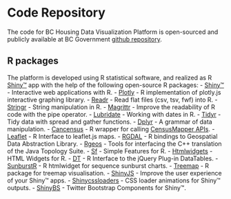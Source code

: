 # Code Repository

The code for BC Housing Data Visualization Platform is open-sourced and publicly available
at BC Government [github repository](https://github.com/bcgov/housing-data-challenge-ruby).

## R packages
The platform is developed using R statistical software, and realized as R [Shiny™](http://shiny.rstudio.com/) app 
with the help of the following open-source R packages:
- [Shiny™](https://github.com/rstudio/shiny) - Interactive web applications with R.
- [Plotly](https://github.com/ropensci/plotly) - R implementation of plotly.js interactive graphing library. 
- [Readr](https://github.com/tidyverse/readr) - Read flat files (csv, tsv, fwf) into R.
- [Stringr](https://github.com/tidyverse/stringr) - String manipulation in R.
- [Magrittr](https://github.com/tidyverse/magrittr) - Improve the readability of R code with the pipe operator.
- [Lubridate](https://github.com/tidyverse/lubridate) - Working with dates in R.
- [Tidyr](https://github.com/tidyverse/tidyr) - Tidy data with spread and gather functions.
- [Dplyr](https://github.com/tidyverse/dplyr) - A grammar of data manipulation.
- [Cancensus](https://github.com/mountainMath/cancensus) - R wrapper for calling [CensusMapper APIs](https://censusmapper.ca/api).
- [Leaflet](https://github.com/rstudio/leaflet/) - R Interface to leaflet.js maps.
- [RGDAL](https://r-forge.r-project.org/projects/rgdal/) - R bindings to Geospatial Data Abstraction Library.
- [Rgeos](https://r-forge.r-project.org/projects/rgeos/) - Tools for interfacing the C++ translation of the Java Topology Suite.
- [Sf](https://r-spatial.github.io/sf/) - Simple Features for R.
- [Htmlwidgets](https://github.com/ramnathv/htmlwidgets) - HTML Widgets for R.
- [DT](https://github.com/rstudio/DT) - R Interface to the jQuery Plug-in DataTables.
- [SunburstR](https://github.com/timelyportfolio/sunburstR) - R htmlwidget for sequence sunburst charts.
- [Treemap](https://github.com/mtennekes/treemap) - R package for treemap visualisation.
- [ShinyJS](https://github.com/daattali/shinyjs) - Improve the user experience of your Shiny™ apps.
- [Shinycssloaders](https://github.com/andrewsali/shinycssloaders) - CSS loader animations for Shiny™ outputs.
- [ShinyBS](https://github.com/ebailey78/shinyBS) - Twitter Bootstrap Components for Shiny™.
